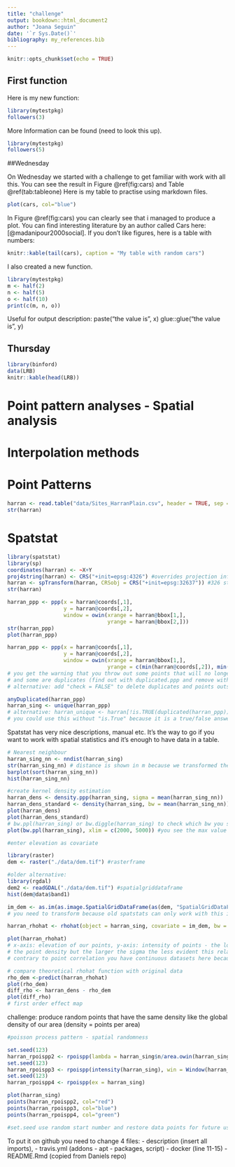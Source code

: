 ```yaml
---
title: "challenge"
output: bookdown::html_document2
author: "Joana Seguin"
date: '`r Sys.Date()`'
bibliography: my_references.bib
---
```


```r
knitr::opts_chunk$set(echo = TRUE)
```
## First function

Here is my new function:

```r
library(mytestpkg)
followers(3)
```

More Information can be found (need to look this up).

```r
library(mytestpkg)
followers(5)

```

##Wednesday

On Wednesday we started with a challenge to get familiar with work with all this. You can see the result in Figure \@ref(fig:cars) and Table \@ref(tab:tableone) 
Here is my table to practise using markdown files. 

```r
plot(cars, col="blue")
```

In Figure \@ref(fig:cars) you can clearly see that i managed to produce a plot. You can find interesting literature by an author called Cars here: [@madanipour2000social].
If you don't like figures, here is a table with numbers:

```r
knitr::kable(tail(cars), caption = "My table with random cars")
```

I also created a new function. 
```r
library(mytestpkg)
m <- half(2)
n <- half(5)
o <- half(10)
print(c(m, n, o))
```

Useful for output description:
paste("the value is", x)
glue::glue("the value is", y)

## Thursday
<!-- packrat is for using old package versions (=#packrat::on()), but inconvenience is that you take the packages with you which makes your project very large
-->

```r
library(binford)
data(LRB)
knitr::kable(head(LRB))
```

<!-- alternative: using package checkpoint: loads a shnapshot of the daily versions and stores it every day.
-->

# Point pattern analyses - Spatial analysis

<!-- 
Nakoinz & Knitter 2016
prequisite: you need x,y location and a defined location/area
helps to distinguish first from second order effects
first order property: location depends on spatial parameter
second order property: location depends on relationship to other points

-->

# Interpolation methods
<!-- 
Inverse distance weighing interpolation (based on inverse distance power)
Ordinary Kriging:
preassumption: intrinsic hypothesis (points are representative for the area)
Kriging with external drift
-->


# Point Patterns

```r
harran <- read.table("data/Sites_HarranPlain.csv", header = TRUE, sep = ",")
str(harran)

```

# Spatstat

```r
library(spatstat)
library(sp)
coordinates(harran) <- ~X+Y
proj4string(harran) <- CRS("+init=epsg:4326") #overrides projection information - be careful!!
harran <- spTransform(harran, CRSobj = CRS("+init=epsg:32637")) #326 stands for utm and 37 for 37N
str(harran)

harran_ppp <- ppp(x = harran@coords[,1], 
                  y = harran@coords[,2], 
                  window = owin(xrange = harran@bbox[1,], 
                                yrange = harran@bbox[2,]))
str(harran_ppp)
plot(harran_ppp)

harran_ppp <- ppp(x = harran@coords[,1], 
                  y = harran@coords[,2], 
                  window = owin(xrange = harran@bbox[1,], 
                                yrange = c(min(harran@coords[,2]), min(harran@coords[,2]+52000))))
# you get the warning that you throw out some points that will no longer be included in the analysis
# and some are duplicates (find out with duplicated.ppp and remove with unique.ppp)
# alternative: add "check = FALSE" to delete duplicates and points outside the area

anyDuplicated(harran_ppp)
harran_sing <- unique(harran_ppp)
# alternative: harran_unique <- harran[!is.TRUE(duplicated(harran_ppp))] #! means give me the opposite
# you could use this without "is.True" because it is a true/false answer
```
Spatstat has very nice descriptions, manual etc. 
It's the way to go if you want to work with spatial statistics and it's enough to have data in a table.

```r
# Nearest neighbour
harran_sing_nn <- nndist(harran_sing)
str(harran_sing_nn) # distance is shown in m because we transformed the proj.
barplot(sort(harran_sing_nn))
hist(harran_sing_nn)

#create kernel density estimation
harran_dens <- density.ppp(harran_sing, sigma = mean(harran_sing_nn))
harran_dens_standard <- density(harran_sing, bw = mean(harran_sing_nn))
plot(harran_dens)
plot(harran_dens_standard)
# bw.ppl(harran_sing) or bw.diggle(harran_sing) to check which bw you should set
plot(bw.ppl(harran_sing), xlim = c(2000, 5000)) #you see the max value

#enter elevation as covariate

library(raster)
dem <- raster("./data/dem.tif") #rasterframe

#older alternative:
library(rgdal)
dem2 <- readGDAL("./data/dem.tif") #spatialgriddataframe
hist(dem@data$band1)

im_dem <- as.im(as.image.SpatialGridDataFrame(as(dem, "SpatialGridDataFrame")))
# you need to transform because old spatstats can only work with this image format

harran_rhohat <- rhohat(object = harran_sing, covariate = im_dem, bw = 200)

plot(harran_rhohat)
# x-axis: elevation of our points, y-axis: intensity of points - the lower the elevation the higher
# the point density but the larger the sigma the less evident this relationship
# contrary to point correlation you have continuous datasets here because they are interpolated in the area

# compare theoretical rhohat function with original data
rho_dem <-predict(harran_rhohat)
plot(rho_dem)
diff_rho <- harran_dens - rho_dem
plot(diff_rho)
# first order effect map
```

challenge: produce random points that have the same density like the global density of our area 
(density = points per area)
```r
#poisson process pattern - spatial randomness

set.seed(123)
harran_rpoispp2 <- rpoispp(lambda = harran_sing$n/area.owin(harran_sing$window), win = harran_sing$window)
set.seed(123)
harran_rpoispp3 <- rpoispp(intensity(harran_sing), win = Window(harran_sing))
set.seed(123)
harran_rpoispp4 <- rpoispp(ex = harran_sing)

plot(harran_sing)
points(harran_rpoispp2, col="red")
points(harran_rpoispp3, col="blue")
points(harran_rpoispp4, col="green")

#set.seed use random start number and restore data points for future use
```
 To put it on github you need to change 4 files:
 - description (insert all imports), 
 - travis.yml (addons - apt - packages, script)
 - docker (line 11-15)
 - README.Rmd 
 (copied from Daniels repo)
